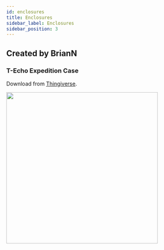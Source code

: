 ```yaml
---
id: enclosures
title: Enclosures
sidebar_label: Enclosures
sidebar_position: 3
---
```


## Created by BrianN

### T-Echo Expedition Case

Download from [Thingiverse](https://www.thingiverse.com/thing:5028720).

<img src="/img/enclosures/3dp-briann-techo-exp.jpg" width="400" align="left" />

<!-- ![T-Echo Expedition](/img/enclosures/3dp-briann-techo-exp.jpg) -->
